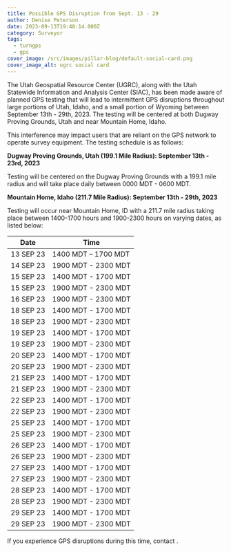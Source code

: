 ```yaml
---
title: Possible GPS Disruption from Sept. 13 - 29
author: Denise Peterson
date: 2023-09-13T19:48:14.000Z
category: Surveyor
tags:
  - turngps
  - gps
cover_image: /src/images/pillar-blog/default-social-card.png
cover_image_alt: ugrc social card
---
```



The Utah Geospatial Resource Center (UGRC), along with the Utah Statewide Information and Analysis Center (SIAC), has been made aware of planned GPS testing that will lead to intermittent GPS disruptions throughout large portions of Utah, Idaho, and a small portion of Wyoming between September 13th - 29th, 2023. The testing will be centered at both Dugway Proving Grounds, Utah and near Mountain Home, Idaho.

This interference may impact users that are reliant on the GPS network to operate survey equipment. The testing schedule is as follows:

**Dugway Proving Grounds, Utah (199.1 Mile Radius): September 13th - 23rd, 2023**

Testing will be centered on the Dugway Proving Grounds with a 199.1 mile radius and will take place daily between 0000 MDT - 0600 MDT.

**Mountain Home, Idaho (211.7 Mile Radius): September 13th - 29th, 2023**

Testing will occur near Mountain Home, ID with a 211.7 mile radius taking place between 1400-1700 hours and 1900-2300 hours on varying dates, as listed below:

| Date      | Time                |
| --------- | ------------------- |
| 13 SEP 23 | 1400 MDT – 1700 MDT |
| 14 SEP 23 | 1900 MDT - 2300 MDT |
| 15 SEP 23 | 1400 MDT - 1700 MDT |
| 15 SEP 23 | 1900 MDT - 2300 MDT |
| 16 SEP 23 | 1900 MDT - 2300 MDT |
| 18 SEP 23 | 1400 MDT - 1700 MDT |
| 18 SEP 23 | 1900 MDT - 2300 MDT |
| 19 SEP 23 | 1400 MDT - 1700 MDT |
| 19 SEP 23 | 1900 MDT - 2300 MDT |
| 20 SEP 23 | 1400 MDT - 1700 MDT |
| 20 SEP 23 | 1900 MDT - 2300 MDT |
| 21 SEP 23 | 1400 MDT - 1700 MDT |
| 21 SEP 23 | 1900 MDT - 2300 MDT |
| 22 SEP 23 | 1400 MDT - 1700 MDT |
| 22 SEP 23 | 1900 MDT - 2300 MDT |
| 25 SEP 23 | 1400 MDT - 1700 MDT |
| 25 SEP 23 | 1900 MDT - 2300 MDT |
| 26 SEP 23 | 1400 MDT - 1700 MDT |
| 26 SEP 23 | 1900 MDT - 2300 MDT |
| 27 SEP 23 | 1400 MDT - 1700 MDT |
| 27 SEP 23 | 1900 MDT - 2300 MDT |
| 28 SEP 23 | 1400 MDT - 1700 MDT |
| 28 SEP 23 | 1900 MDT - 2300 MDT |
| 29 SEP 23 | 1400 MDT - 1700 MDT |
| 29 SEP 23 | 1900 MDT - 2300 MDT |

If you experience GPS disruptions during this time, contact <Contacts inline contactKey="ugrc" subject={frontmatter.title} />.
